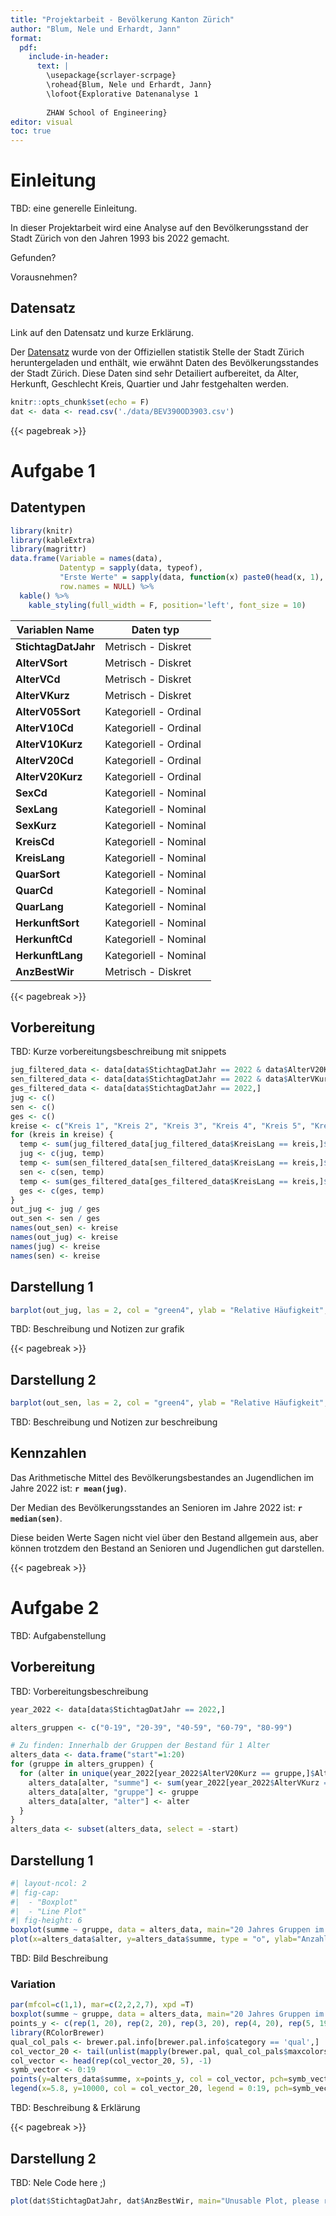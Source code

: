```yaml
---
title: "Projektarbeit - Bevölkerung Kanton Zürich"
author: "Blum, Nele und Erhardt, Jann"
format:
  pdf:
    include-in-header: 
      text: |
        \usepackage{scrlayer-scrpage}
        \rohead{Blum, Nele und Erhardt, Jann}
        \lofoot{Explorative Datenanalyse 1
        
        ZHAW School of Engineering}
editor: visual
toc: true
---
```


# Einleitung

TBD: eine generelle Einleitung.

In dieser Projektarbeit wird eine Analyse auf den Bevölkerungsstand der Stadt Zürich von den Jahren 1993 bis 2022 gemacht.

Gefunden?

Vorausnehmen?

## Datensatz

Link auf den Datensatz und kurze Erklärung.

Der [Datensatz](https://data.stadt-zuerich.ch/dataset/bev_bestand_jahr_quartier_alter_herkunft_geschlecht_od3903) wurde von der Offiziellen statistik Stelle der Stadt Zürich heruntergeladen und enthält, wie erwähnt Daten des Bevölkerungsstandes der Stadt Zürich. Diese Daten sind sehr Detailiert aufbereitet, da Alter, Herkunft, Geschlecht Kreis, Quartier und Jahr festgehalten werden.

```r
knitr::opts_chunk$set(echo = F)
dat <- data <- read.csv('./data/BEV390OD3903.csv')
```

{{< pagebreak >}}

# Aufgabe 1

## Datentypen

```r
library(knitr)
library(kableExtra)
library(magrittr)
data.frame(Variable = names(data),
           Datentyp = sapply(data, typeof),
           "Erste Werte" = sapply(data, function(x) paste0(head(x, 1),  collapse = ", ")),
           row.names = NULL) %>% 
  kable() %>%
    kable_styling(full_width = F, position='left', font_size = 10)
```

| Variablen Name      | Daten typ             |
|---------------------|-----------------------|
| **StichtagDatJahr** | Metrisch - Diskret    |
| **AlterVSort**      | Metrisch - Diskret    |
| **AlterVCd**        | Metrisch - Diskret    |
| **AlterVKurz**      | Metrisch - Diskret    |
| **AlterV05Sort**    | Kategoriell - Ordinal |
| **AlterV10Cd**      | Kategoriell - Ordinal |
| **AlterV10Kurz**    | Kategoriell - Ordinal |
| **AlterV20Cd**      | Kategoriell - Ordinal |
| **AlterV20Kurz**    | Kategoriell - Ordinal |
| **SexCd**           | Kategoriell - Nominal |
| **SexLang**         | Kategoriell - Nominal |
| **SexKurz**         | Kategoriell - Nominal |
| **KreisCd**         | Kategoriell - Nominal |
| **KreisLang**       | Kategoriell - Nominal |
| **QuarSort**        | Kategoriell - Nominal |
| **QuarCd**          | Kategoriell - Nominal |
| **QuarLang**        | Kategoriell - Nominal |
| **HerkunftSort**    | Kategoriell - Nominal |
| **HerkunftCd**      | Kategoriell - Nominal |
| **HerkunftLang**    | Kategoriell - Nominal |
| **AnzBestWir**      | Metrisch - Diskret    |

{{< pagebreak >}}

## Vorbereitung

TBD: Kurze vorbereitungsbeschreibung mit snippets

```r
jug_filtered_data <- data[data$StichtagDatJahr == 2022 & data$AlterV20Kurz == "0-19",]
sen_filtered_data <- data[data$StichtagDatJahr == 2022 & data$AlterVKurz >= 65,]
ges_filtered_data <- data[data$StichtagDatJahr == 2022,]
jug <- c()
sen <- c()
ges <- c()
kreise <- c("Kreis 1", "Kreis 2", "Kreis 3", "Kreis 4", "Kreis 5", "Kreis 6", "Kreis 7", "Kreis 8", "Kreis 9", "Kreis 10", "Kreis 11", "Kreis 12")
for (kreis in kreise) {
  temp <- sum(jug_filtered_data[jug_filtered_data$KreisLang == kreis,]$AnzBestWir)
  jug <- c(jug, temp)
  temp <- sum(sen_filtered_data[sen_filtered_data$KreisLang == kreis,]$AnzBestWir)
  sen <- c(sen, temp)
  temp <- sum(ges_filtered_data[ges_filtered_data$KreisLang == kreis,]$AnzBestWir)
  ges <- c(ges, temp)
}
out_jug <- jug / ges
out_sen <- sen / ges
names(out_sen) <- kreise
names(out_jug) <- kreise
names(jug) <- kreise
names(sen) <- kreise
```

## Darstellung 1

```r
barplot(out_jug, las = 2, col = "green4", ylab = "Relative Häufigkeit", main = "Anzahl Minderjähriger in der Stadt Zürich pro Kreis in 2022")
```

TBD: Beschreibung und Notizen zur grafik

{{< pagebreak >}}

## Darstellung 2

```r
barplot(out_sen, las = 2, col = "green4", ylab = "Relative Häufigkeit", main = "Anzahl Senioren in der Stadt Zürich pro Kreis in 2022")
```

TBD: Beschreibung und Notizen zur beschreibung

## Kennzahlen

Das Arithmetische Mittel des Bevölkerungsbestandes an Jugendlichen im Jahre 2022 ist: **`r mean(jug)`**.

Der Median des Bevölkerungsstandes an Senioren im Jahre 2022 ist: **`r median(sen)`**.

Diese beiden Werte Sagen nicht viel über den Bestand allgemein aus, aber können trotzdem den Bestand an Senioren und Jugendlichen gut darstellen.

{{< pagebreak >}}

# Aufgabe 2

TBD: Aufgabenstellung

## Vorbereitung

TBD: Vorbereitungsbeschreibung

```r
year_2022 <- data[data$StichtagDatJahr == 2022,]

alters_gruppen <- c("0-19", "20-39", "40-59", "60-79", "80-99")

# Zu finden: Innerhalb der Gruppen der Bestand für 1 Alter
alters_data <- data.frame("start"=1:20)
for (gruppe in alters_gruppen) {
  for (alter in unique(year_2022[year_2022$AlterV20Kurz == gruppe,]$AlterVKurz)) {
    alters_data[alter, "summe"] <- sum(year_2022[year_2022$AlterVKurz == alter,]$AnzBestWir)
    alters_data[alter, "gruppe"] <- gruppe
    alters_data[alter, "alter"] <- alter
  }
}
alters_data <- subset(alters_data, select = -start)
```

## Darstellung 1

```r
#| layout-ncol: 2
#| fig-cap: 
#|  - "Boxplot"
#|  - "Line Plot"
#| fig-height: 6
boxplot(summe ~ gruppe, data = alters_data, main="20 Jahres Gruppen im Jahr 2022", xlab = "Altersgruppe", ylab="Anzahl Personen")
plot(x=alters_data$alter, y=alters_data$summe, type = "o", ylab="Anzahl", xlab="Alter", main="Anzahl Personen pro Alter im Jahr 2022")
```

TBD: Bild Beschreibung

### Variation

```r
par(mfcol=c(1,1), mar=c(2,2,2,7), xpd =T)
boxplot(summe ~ gruppe, data = alters_data, main="20 Jahres Gruppen im Jahr 2022 mit Alter", xlab = "Altersgruppe", ylab="Anzahl Personen")
points_y <- c(rep(1, 20), rep(2, 20), rep(3, 20), rep(4, 20), rep(5, 19))
library(RColorBrewer)
qual_col_pals <- brewer.pal.info[brewer.pal.info$category == 'qual',]
col_vector_20 <- tail(unlist(mapply(brewer.pal, qual_col_pals$maxcolors, rownames(qual_col_pals))), 20)
col_vector <- head(rep(col_vector_20, 5), -1)
symb_vector <- 0:19
points(y=alters_data$summe, x=points_y, col = col_vector, pch=symb_vector)
legend(x=5.8, y=10000, col = col_vector_20, legend = 0:19, pch=symb_vector, cex=0.6)
```

TBD: Beschreibung & Erklärung

{{< pagebreak >}}

## Darstellung 2

TBD: Nele Code here ;)

```r
plot(dat$StichtagDatJahr, dat$AnzBestWir, main="Unusable Plot, please remove")
```
